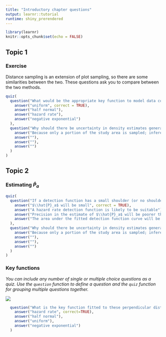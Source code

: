 ```yaml
---
title: "Introductory chapter questions"
output: learnr::tutorial
runtime: shiny_prerendered
---
```


```r
library(learnr)
knitr::opts_chunk$set(echo = FALSE)
```


## Topic 1

### Exercise 

Distance sampling is an extension of plot sampling, so there are some similarities between the two.  These questions ask you to compare between the two methods.

```r
quiz(
  question("What would be the appropriate key function to model data collected using plot sampling?",
    answer("uniform", correct = TRUE),
    answer("half normal"),
    answer("hazard rate"),
    answer("negative exponential")
  ),
  question("Why should there be uncertainty in density estimates generated by plot sampling when there is no detection function to fit?",
    answer("Because only a portion of the study area is sampled; inference must be drawn to portions of the study area not visited.", correct = TRUE),
    answer(""),
    answer(""),
    answer("")
  )
)
```

## Topic 2

### Estimating $\hat{P}_a$

```r
quiz(
  question("If a detection function has a small shoulder (or no shoulder at all), what can we say?",
    answer("$\\hat{P}_a$ will be small", correct = TRUE),
    answer("A hazard rate detection function is likely to be suitable"),
    answer("Precision in the estimate of $\\hat{P}_a$ will be poorer than if there is a distinct shoulder", correct = TRUE),
    answer("The area under the fitted detection function curve will be roughly equal to the area under the rectangle")
  ),
  question("Why should there be uncertainty in density estimates generated by plot sampling when there is no detection function to fit?",
    answer("Because only a portion of the study area is sampled; inference must be drawn to portions of the study area not visited.", correct = TRUE),
    answer(""),
    answer(""),
    answer("")
  )
)
```

### Key functions

*You can include any number of single or multiple choice questions as a quiz. Use the `question` function to define a question and the `quiz` function for grouping multiple questions together.*

![](hrminke.jpeg)

```r
  question("What is the key function fitted to these perpendicular distance data?",
    answer("hazard rate", correct=TRUE),
    answer("half normal"),
    answer("uniform"),
    answer("negative exponential")
  )
```

